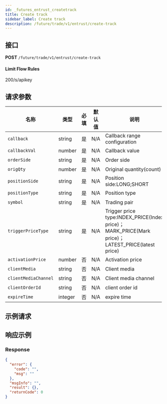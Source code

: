```yaml
---
id: _futures_entrust_createtrack
title: Create track
sidebar_label: Create track
description: /future/trade/v1/entrust/create-track
---
```


## 接口

**POST** `/future/trade/v1/entrust/create-track`

#### **Limit Flow Rules**

200/s/apikey

## 请求参数

| 名称 | 类型 | 必填 | 默认值 | 说明 | 范围 |
| --- | --- | --- | --- | --- | --- |
| `callback` | string | 是 | N/A | Callback range configuration | FIXED;PROPORTION |
| `callbackVal` | number | 是 | N/A | Callback value | Greater than 0 |
| `orderSide` | string | 是 | N/A | Order side | BUY;SELL |
| `origQty` | number | 是 | N/A | Original quantity(count) |  |
| `positionSide` | string | 是 | N/A | Position side:LONG;SHORT | BOTH;LONG;SHORT |
| `positionType` | string | 是 | N/A | Position type | CROSSED;ISOLATED |
| `symbol` | string | 是 | N/A | Trading pair |  |
| `triggerPriceType` | string | 是 | N/A | Trigger price type:INDEX_PRICE(Index price)；MARK_PRICE(Mark price)；LATEST_PRICE(latest price) | INDEX_PRICE;MARK_PRICE;LATEST_PRICE |
| `activationPrice` | number | 否 | N/A | Activation price |  |
| `clientMedia` | string | 否 | N/A | Client media |  |
| `clientMediaChannel` | string | 否 | N/A | Client media channel |  |
| `clientOrderId` | string | 否 | N/A | client order id |  |
| `expireTime` | integer | 否 | N/A | expire time |  |

## 示例请求

## 响应示例

### Response

```json
{
  "error": {
    "code": "",
    "msg": ""
  },
  "msgInfo": "",
  "result": {},
  "returnCode": 0
}
```
